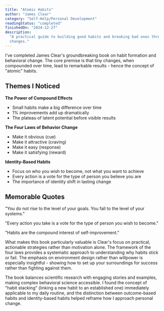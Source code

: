 ```yaml
---
title: "Atomic Habits"
author: "James Clear"
category: "Self-Help/Personal Development"
readingStatus: "completed"
finishedOn: "2024-12-27"
description:
  "A practical guide to building good habits and breaking bad ones through small, incremental
  changes."
---
```


I've completed James Clear's groundbreaking book on habit formation and behavioral change. The core
premise is that tiny changes, when compounded over time, lead to remarkable results - hence the
concept of "atomic" habits.

## Themes I Noticed

**The Power of Compound Effects**

- Small habits make a big difference over time
- 1% improvements add up dramatically
- The plateau of latent potential before visible results

**The Four Laws of Behavior Change**

- Make it obvious (cue)
- Make it attractive (craving)
- Make it easy (response)
- Make it satisfying (reward)

**Identity-Based Habits**

- Focus on who you wish to become, not what you want to achieve
- Every action is a vote for the type of person you believe you are
- The importance of identity shift in lasting change

## Memorable Quotes

"You do not rise to the level of your goals. You fall to the level of your systems."

"Every action you take is a vote for the type of person you wish to become."

"Habits are the compound interest of self-improvement."

What makes this book particularly valuable is Clear's focus on practical, actionable strategies
rather than motivation alone. The framework of the four laws provides a systematic approach to
understanding why habits stick or fail. The emphasis on environment design rather than willpower is
especially insightful - showing how to set up your surroundings for success rather than fighting
against them.

The book balances scientific research with engaging stories and examples, making complex behavioral
science accessible. I found the concept of "habit stacking" (linking a new habit to an established
one) immediately applicable to my daily routine, and the distinction between outcome-based habits
and identity-based habits helped reframe how I approach personal change.
